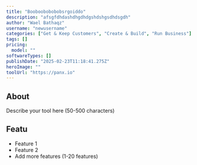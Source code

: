 ```yaml
---
title: "Booboobobobobsrgoiddo"
description: "afsgfdhdashdhgdhdgshdshgsdhdsgdh"
author: "Wael Bathaqz"
username: "newusername"
categories: ["Get & Keep Customers", "Create & Build", "Run Business"]
tags: []
pricing:
  model: ""
softwareTypes: []
publishDate: "2025-02-23T11:18:41.275Z"
heroImage: ""
toolUrl: "https://panx.io"
---
```

## About
Describe your tool here (50-500 characters)

## Featu
- Feature 1
- Feature 2
- Add more features (1-20 features)